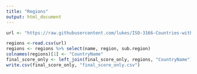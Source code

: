 ```yaml
---
title: "Regions"
output: html_document
---
```

```r
url <- "https://raw.githubusercontent.com/lukes/ISO-3166-Countries-with-Regional-Codes/master/all/all.csv"

regions <-read.csv(url)
regions <- regions %>% select(name, region, sub.region)
colnames(regions)[1] <- "CountryName"
final_score_only <- left_join(final_score_only, regions, "CountryName")
write.csv(final_score_only, "final_score_only.csv")
```


